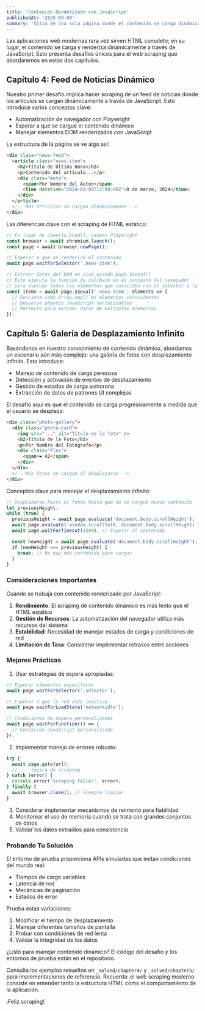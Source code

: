 ```yaml
---
title: 'Contenido Renderizado con JavaScript'
publishedAt: '2025-03-08'
summary: 'Sitio de una sola página donde el contenido se carga dinámicamente a través de JavaScript + desplazamiento infinito / carga perezosa'
---
```


Las aplicaciones web modernas rara vez sirven HTML completo; en su lugar, el contenido se carga y renderiza dinámicamente a través de JavaScript. Esto presenta desafíos únicos para el web scraping que abordaremos en estos dos capítulos.

## Capítulo 4: Feed de Noticias Dinámico

Nuestro primer desafío implica hacer scraping de un feed de noticias donde los artículos se cargan dinámicamente a través de JavaScript. Esto introduce varios conceptos clave:

- Automatización de navegador con Playwright
- Esperar a que se cargue el contenido dinámico
- Manejar elementos DOM renderizados con JavaScript

La estructura de la página se ve algo así:

```html
<div class="news-feed">
  <article class="news-item">
    <h2>Título de Última Hora</h2>
    <p>Contenido del artículo...</p>
    <div class="meta">
      <span>Por Nombre del Autor</span>
      <time datetime="2024-03-08T12:00:00Z">8 de marzo, 2024</time>
    </div>
  </article>
  <!-- Más artículos se cargan dinámicamente -->
</div>
```
Las diferencias clave con el scraping de HTML estático:

```typescript
// En lugar de cheerio.load(), usamos Playwright
const browser = await chromium.launch();
const page = await browser.newPage();

// Esperar a que se renderice el contenido
await page.waitForSelector('.news-item');

// Extraer datos del DOM en vivo usando page.$$eval()
// Esto ejecuta la función de callback en el contexto del navegador
// para evaluar todos los elementos que coinciden con el selector a la vez
const items = await page.$$eval('.news-item', elements => {
  // Funciona como Array.map() en elementos coincidentes
  // Devuelve objetos JavaScript serializables
  // Perfecto para extraer datos de múltiples elementos
});
```

## Capítulo 5: Galería de Desplazamiento Infinito

Basándonos en nuestro conocimiento de contenido dinámico, abordamos un escenario aún más complejo: una galería de fotos con desplazamiento infinito. Esto introduce:

- Manejo de contenido de carga perezosa
- Detección y activación de eventos de desplazamiento
- Gestión de estados de carga asíncrona
- Extracción de datos de patrones UI complejos

El desafío aquí es que el contenido se carga progresivamente a medida que el usuario se desplaza:

```html
<div class="photo-gallery">
  <div class="photo-card">
    <img src="..." alt="Título de la foto" />
    <h2>Título de la Foto</h2>
    <p>Por Nombre del Fotógrafo</p>
    <div class="flex">
      <span>❤️ 42</span>
    </div>
  </div>
  <!-- Más fotos se cargan al desplazarse -->
</div>
```

Conceptos clave para manejar el desplazamiento infinito:

```typescript
// Desplazarse hasta el fondo hasta que no se cargue nuevo contenido
let previousHeight;
while (true) {
  previousHeight = await page.evaluate('document.body.scrollHeight');
  await page.evaluate('window.scrollTo(0, document.body.scrollHeight)');
  await page.waitForTimeout(1500); // Esperar el contenido

  const newHeight = await page.evaluate('document.body.scrollHeight');
  if (newHeight === previousHeight) {
    break; // No hay más contenido para cargar
  }
}
```

### Consideraciones Importantes

Cuando se trabaja con contenido renderizado por JavaScript:

1. **Rendimiento**: El scraping de contenido dinámico es más lento que el HTML estático
2. **Gestión de Recursos**: La automatización del navegador utiliza más recursos del sistema
3. **Estabilidad**: Necesidad de manejar estados de carga y condiciones de red
4. **Limitación de Tasa**: Considerar implementar retrasos entre acciones

### Mejores Prácticas

1. Usar estrategias de espera apropiadas:
```typescript
// Esperar elementos específicos
await page.waitForSelector('.selector');

// Esperar a que la red esté inactiva
await page.waitForLoadState('networkidle');

// Condiciones de espera personalizadas
await page.waitForFunction(() => {
  // Condición JavaScript personalizada
});
```

2. Implementar manejo de errores robusto:
```typescript
try {
  await page.goto(url);
  // ... lógica de scraping
} catch (error) {
  console.error('Scraping falló:', error);
} finally {
  await browser.close(); // Siempre limpiar
}
```

3. Considerar implementar mecanismos de reintento para fiabilidad
4. Monitorear el uso de memoria cuando se trata con grandes conjuntos de datos
5. Validar los datos extraídos para consistencia

### Probando Tu Solución

El entorno de prueba proporciona APIs simuladas que imitan condiciones del mundo real:
- Tiempos de carga variables
- Latencia de red
- Mecánicas de paginación
- Estados de error

Prueba estas variaciones:
1. Modificar el tiempo de desplazamiento
2. Manejar diferentes tamaños de pantalla
3. Probar con condiciones de red lenta
4. Validar la integridad de los datos

¿Listo para manejar contenido dinámico? El código del desafío y los entornos de prueba están en el repositorio.

Consulta los ejemplos resueltos en `_solved/chapter4/` y `_solved/chapter5/` para implementaciones de referencia. Recuerda: el web scraping moderno consiste en entender tanto la estructura HTML como el comportamiento de la aplicación.

¡Feliz scraping!